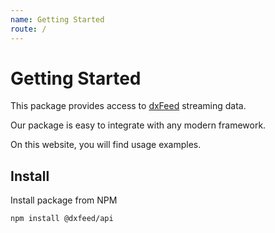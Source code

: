 ```yaml
---
name: Getting Started
route: /
---
```


# Getting Started

This package provides access to [dxFeed](https://www.dxfeed.com/) streaming data.

Our package is easy to integrate with any modern framework.

On this website, you will find usage examples.

## Install
Install package from NPM

```sh
npm install @dxfeed/api
```
